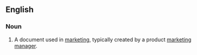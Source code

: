 ==English==

===Noun===
{{en-noun|sg=[[hot]]-[[sheet]]}} 

# {{context|marketing}} A document used in [[marketing]], typically created by a product [[marketing manager]].